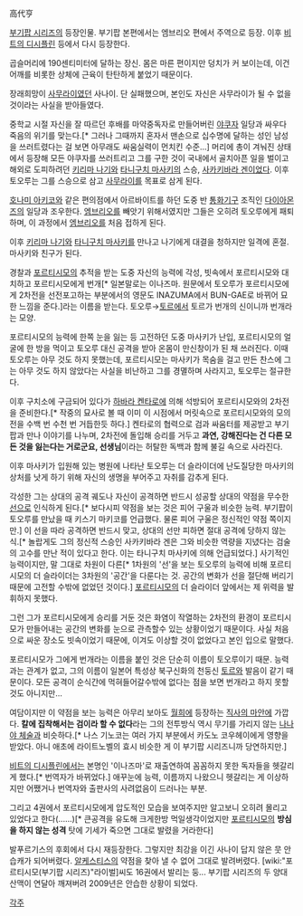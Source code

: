 高代亨

[[부기팝 시리즈]]의 등장인물.  부기팝 본편에서는 엠브리오 편에서 주역으로 등장. 이후 [[비트의 디시플린]] 등에서 다시 등장한다.

곱슬머리에 190센티미터에 달하는 장신. 몸은 마른 편이지만 덩치가 커 보이는데, 이건 어깨를 비롯한 상체에 근육이 탄탄하게 붙었기 때문이다.

장래희망이 [[사무라이]]였던 사나이. 단 실패했으며, 본인도 자신은 사무라이가 될 수 없을 것이라는 사실을 받아들였다.

중학교 시절 자신을 잘 따르던 후배를 마약중독자로 만들어버린 [[야쿠자]] 일당과 싸우다 죽음의 위기를 맞는다.[* 그러나 그때까지 혼자서 맨손으로 십수명에 달하는 성인 남성을 쓰러트렸다는 걸 보면 아무래도 싸움실력이 먼치킨 수준...] 머리에 총이 겨눠진 상태에서 등장해 모든 야쿠자를 쓰러트리고 그를 구한 것이 국내에서 골치아픈 일을 벌이고 해외로 도피하려던 [[키리마 나기]]와 [[타니구치 마사키]]의 스승, [[사카키바라 겐]]이었다. 이후 토오루는 그를 스승으로 삼고 [[사무라이]]를 목표로 삼게 된다.

[[호나미 아키코]]와 같은 편의점에서 아르바이트를 하던 도중 반 [[통화기구]] 조직인 [[다이아몬즈]]의 일당과 조우한다. [[엠브리오]]를 빼앗기 위해서였지만 그들은 오히려 토오루에게 패퇴하며, 이 과정에서 [[엠브리오]]를 처음 접하게 된다.

이후 [[키리마 나기]]와 [[타니구치 마사키]]를 만나고 나기에게 대결을 청하지만 일격에 혼절. 마사키와 친구가 된다.

경찰과 [[포르티시모]]의 추적을 받는 도중 자신의 능력에 각성, 빗속에서 포르티시모와 대치하고 포르티시모에게 번개[* 일본말로는 이나즈마. 원문에서 토오루가 포르티시모에게 2차전을 선전포고하는 부분에서의 영문도 INAZUMA에서 BUN-GAE로 바뀌어 묘한 느낌을 준다.]라는 이름을 받는다. 토오루→[[토르]]에서 토르가 번개의 신이니까 번개라는 모양.

포르티시모의 능력에 한쪽 눈을 잃는 등 고전하던 도중 마사키가 난입, 포르티시모의 얼굴에 한 방을 먹이고 토오루 대신 공격을 받아 온몸이 만신창이가 된 채 쓰러진다. 이때 토오루는 아무 것도 하지 못했는데, 포르티시모는 마사키가 목숨을 걸고 만든 찬스에 그는 아무 것도 하지 않았다는 사실을 비난하고 그를 경멸하며 사라지고, 토오루는 절규한다.

이후 구치소에 구금되어 있다가 [[하바라 켄타로]]에 의해 석방되어 포르티시모와의 2차전을 준비한다.[* 작중의 묘사로 볼 때 이미 이 시점에서 머릿속으로 포르티시모와의 모의전을 수백 번 수천 번 거듭한듯 하다.] 켄타로의 협력으로 검과 싸움터를 제공받고 부기팝과 만나 이야기를 나누며, 2차전에 돌입해 승리를 거두고  '''과연, 강해진다는 건 다른 모든 것을 잃는다는 거로군요, 선생님'''이라는 허탈한 독백과 함께 불길 속으로 사라진다.

이후 마사키가 입원해 있는 병원에 나타난 토오루는 더 슬라이더에 난도질당한 마사키의 상처를 낫게 하기 위해 자신의 생명을 부어주고 자취를 감추게 된다.

각성한 그는 상대의 공격 궤도나 자신이 공격하면 반드시 성공할 상대의 약점을 무수한 [[선]]으로 인식하게 된다.[* 보다시피 약점을 보는 것은 피어 구울과 비슷한 능력. 부기팝이 토오루를 만났을 때 키스기 마키코를 언급했다. 물론 피어 구울은 정신적인 약점 쪽이지만.] 이 선을 따라 공격하면 반드시 맞고, 상대의 선만 피하면 절대 공격에 당하지 않는 식.[* 놀랍게도 그의 정신적 스승인 사카키바라 겐은 그와 비슷한 역량을 지녔다는 검술의 고수를 만난 적이 있다고 한다. 이는 타니구치 마사키에 의해 언급되었다.] 사기적인 능력이지만, 말 그대로 차원이 다른[* 1차원의 '선'을 보는 토오루의 능력에 비해 포르티시모의 더 슬라이더는 3차원의 '공간'을 다룬다는 것. 공간의 변화가 선을 절단해 버리기 때문에 고전할 수밖에 없었던 것이다.] [[포르티시모]]의 더 슬라이더 앞에서는 제 위력을 발휘하지 못했다.

그런 그가 포르티시모에게 승리를 거둔 것은 화염이 작열하는 2차전의 환경이 포르티시모가 만들어내는 공간의 변화를 눈으로 관측할수 있는 상황이었기 때문이다. 사실 처음으로 싸운 장소도 빗속이었기 때문에, 이겨도 이상할 것이 없었다고 본인 입으로 말했다.

포르티시모가 그에게 번개라는 이름을 붙인 것은 단순히 이름이 토오루이기 때문. 능력과는 관계가 없고, 그의 이름이 일본어 특성상 북구신화의 천둥신 [[토르]]와 발음이 같기 때문이다. 모든 공격이 순식간에 먹혀들어갈수밖에 없다는 점을 보면 번개라고 하지 못할 것도 아니지만...

여담이지만 이 약점을 보는 능력은 아무리 보아도 [[월희]]에 등장하는 [[직사의 마안]]에 가깝다. '''칼에 집착해서는 검이라 할 수 없다'''라는 그의 전투방식 역시 무기를 가리지 않는 [[나나야 체술]]과 비슷하다.[* 나스 기노코는 여러 가지 부분에서 카도노 코우헤이에게 영향을 받았다. 아니 애초에 라이트노벨의 효시 비슷한 게 이 부기팝 시리즈니까 당연하지만.]

[[비트의 디시플린]]에서는 본명인 '이나즈마'로 재출연하여 꼼꼼하지 못한 독자들을 헷갈리게 했다.[* 번역자가 바뀌었다.] 애꾸눈에 능력, 이름까지 나왔으니 헷갈리는 게 이상하지만 어쨌거나 번역자와 출판사의 사려없음이 드러나는 부분.

그리고 4권에서 포르티시모에게 압도적인 모습을 보여주지만 알고보니 오히려 몰리고 있었다고 한다(......)[* 큰공격을 유도해 크게한방 먹일생각이었지만 [[포르티시모]]의 '''방심을 하지 않는 성격''' 탓에 기세가 죽으면 그대로 발렸을 거라한다]

발푸르기스의 후회에서 다시 재등장한다. 그렇지만 최강을 이긴 사나이 답지 않은 뭇 안습캐가 되어버렸다. [[알케스티스]]의 약점을 찾아 낼 수 없어 그대로 발려버렸다. [wiki:"포르티시모(부기팝 시리즈)"라이벌]씨도 16권에서 발리는 둥... 부기팝 시리즈의 두 양대산맥이 연달아 깨져버려 2009년은 안습한 상황이 되었다.

[[각주]]

